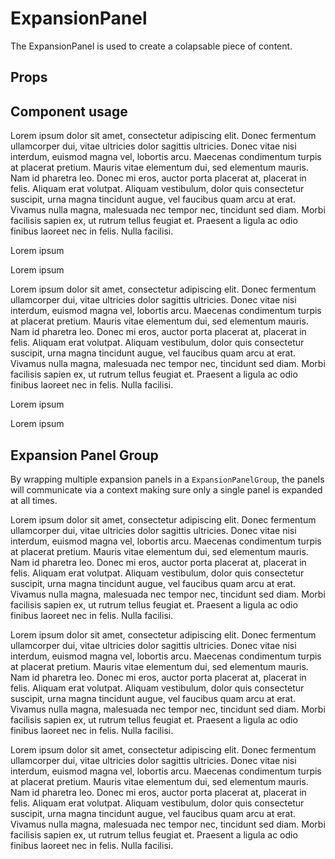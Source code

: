 
<Meta title="Components/ExpansionPanel" component={ExpansionPanel} />

# ExpansionPanel

The ExpansionPanel is used to create a colapsable piece of content.

## Props

<Props of={ExpansionPanel} />

## Component usage

<Canvas>
	<Story name="ExpansionPanel With Chevron">
		<ExpansionPanel title="Title for panel">
			<p>
				Lorem ipsum dolor sit amet, consectetur adipiscing elit. Donec fermentum
				ullamcorper dui, vitae ultricies dolor sagittis ultricies. Donec vitae
				nisi interdum, euismod magna vel, lobortis arcu. Maecenas condimentum
				turpis at placerat pretium. Mauris vitae elementum dui, sed elementum
				mauris. Nam id pharetra leo. Donec mi eros, auctor porta placerat at,
				placerat in felis. Aliquam erat volutpat. Aliquam vestibulum, dolor quis
				consectetur suscipit, urna magna tincidunt augue, vel faucibus quam arcu
				at erat. Vivamus nulla magna, malesuada nec tempor nec, tincidunt sed
				diam. Morbi facilisis sapien ex, ut rutrum tellus feugiat et. Praesent a
				ligula ac odio finibus laoreet nec in felis. Nulla facilisi.
			</p>
		</ExpansionPanel>
		<ExpansionPanel title="Title for panel">
			<p>Lorem ipsum</p>
		</ExpansionPanel>
		<ExpansionPanel title="Title for panel">
			<p>Lorem ipsum</p>
		</ExpansionPanel>
	</Story>
</Canvas>

<Canvas>
	<Story name="ExpansionPanel With Plus">
		<ExpansionPanel title="Title for panel" variant="plus">
			<p>
				Lorem ipsum dolor sit amet, consectetur adipiscing elit. Donec fermentum
				ullamcorper dui, vitae ultricies dolor sagittis ultricies. Donec vitae
				nisi interdum, euismod magna vel, lobortis arcu. Maecenas condimentum
				turpis at placerat pretium. Mauris vitae elementum dui, sed elementum
				mauris. Nam id pharetra leo. Donec mi eros, auctor porta placerat at,
				placerat in felis. Aliquam erat volutpat. Aliquam vestibulum, dolor quis
				consectetur suscipit, urna magna tincidunt augue, vel faucibus quam arcu
				at erat. Vivamus nulla magna, malesuada nec tempor nec, tincidunt sed
				diam. Morbi facilisis sapien ex, ut rutrum tellus feugiat et. Praesent a
				ligula ac odio finibus laoreet nec in felis. Nulla facilisi.
			</p>
		</ExpansionPanel>
		<ExpansionPanel title="Title for panel" variant="plus">
			<p>Lorem ipsum</p>
		</ExpansionPanel>
		<ExpansionPanel title="Title for panel" variant="plus">
			<p>Lorem ipsum</p>
		</ExpansionPanel>
	</Story>
</Canvas>

## Expansion Panel Group

By wrapping multiple expansion panels in a `ExpansionPanelGroup`, the panels will communicate via a
context making sure only a single panel is expanded at all times.

<Canvas>
	<Story name="ExpansionPanelGroup">
		<ExpansionPanelGroup>
			<ExpansionPanel title="First panel" variant="plus">
				<p>
					Lorem ipsum dolor sit amet, consectetur adipiscing elit. Donec
					fermentum ullamcorper dui, vitae ultricies dolor sagittis ultricies.
					Donec vitae nisi interdum, euismod magna vel, lobortis arcu. Maecenas
					condimentum turpis at placerat pretium. Mauris vitae elementum dui,
					sed elementum mauris. Nam id pharetra leo. Donec mi eros, auctor porta
					placerat at, placerat in felis. Aliquam erat volutpat. Aliquam
					vestibulum, dolor quis consectetur suscipit, urna magna tincidunt
					augue, vel faucibus quam arcu at erat. Vivamus nulla magna, malesuada
					nec tempor nec, tincidunt sed diam. Morbi facilisis sapien ex, ut
					rutrum tellus feugiat et. Praesent a ligula ac odio finibus laoreet
					nec in felis. Nulla facilisi.
				</p>
			</ExpansionPanel>
			<ExpansionPanel title="Second panel" variant="plus">
				<p>
					Lorem ipsum dolor sit amet, consectetur adipiscing elit. Donec
					fermentum ullamcorper dui, vitae ultricies dolor sagittis ultricies.
					Donec vitae nisi interdum, euismod magna vel, lobortis arcu. Maecenas
					condimentum turpis at placerat pretium. Mauris vitae elementum dui,
					sed elementum mauris. Nam id pharetra leo. Donec mi eros, auctor porta
					placerat at, placerat in felis. Aliquam erat volutpat. Aliquam
					vestibulum, dolor quis consectetur suscipit, urna magna tincidunt
					augue, vel faucibus quam arcu at erat. Vivamus nulla magna, malesuada
					nec tempor nec, tincidunt sed diam. Morbi facilisis sapien ex, ut
					rutrum tellus feugiat et. Praesent a ligula ac odio finibus laoreet
					nec in felis. Nulla facilisi.
				</p>
			</ExpansionPanel>
			<ExpansionPanel title="Thirs panel" variant="plus">
				<p>
					Lorem ipsum dolor sit amet, consectetur adipiscing elit. Donec
					fermentum ullamcorper dui, vitae ultricies dolor sagittis ultricies.
					Donec vitae nisi interdum, euismod magna vel, lobortis arcu. Maecenas
					condimentum turpis at placerat pretium. Mauris vitae elementum dui,
					sed elementum mauris. Nam id pharetra leo. Donec mi eros, auctor porta
					placerat at, placerat in felis. Aliquam erat volutpat. Aliquam
					vestibulum, dolor quis consectetur suscipit, urna magna tincidunt
					augue, vel faucibus quam arcu at erat. Vivamus nulla magna, malesuada
					nec tempor nec, tincidunt sed diam. Morbi facilisis sapien ex, ut
					rutrum tellus feugiat et. Praesent a ligula ac odio finibus laoreet
					nec in felis. Nulla facilisi.
				</p>
			</ExpansionPanel>
		</ExpansionPanelGroup>
	</Story>
</Canvas>

